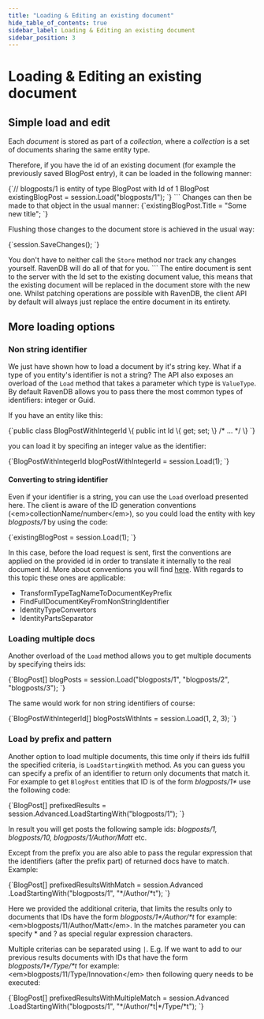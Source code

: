 ```yaml
---
title: "Loading & Editing an existing document"
hide_table_of_contents: true
sidebar_label: Loading & Editing an existing document
sidebar_position: 3
---
```



# Loading & Editing an existing document

## Simple load and edit

Each _document_ is stored as part of a *collection*, where a _collection_ is a set of documents sharing the same entity type.

Therefore, if you have the id of an existing document (for example the previously saved BlogPost entry), it can be loaded in the following manner:

<TabItem value="editing_document_1" label="editing_document_1">
<CodeBlock language="csharp">
{`// blogposts/1 is entity of type BlogPost with Id of 1
BlogPost existingBlogPost = session.Load<BlogPost>("blogposts/1");
`}
</CodeBlock>
</TabItem>
```
Changes can then be made to that object in the usual manner:

<TabItem value="editing_document_2" label="editing_document_2">
<CodeBlock language="csharp">
{`existingBlogPost.Title = "Some new title";
`}
</CodeBlock>
</TabItem>
	
Flushing those changes to the document store is achieved in the usual way:

<TabItem value="editing_document_3" label="editing_document_3">
<CodeBlock language="csharp">
{`session.SaveChanges();
`}
</CodeBlock>
</TabItem>
	
You don't have to neither call the `Store` method nor track any changes yourself. RavenDB will do all of that for you.
	```
<Admonition type="note" title="Note">
The entire document is sent to the server with the Id set to the existing document value, this means that the existing document will be replaced in the document store with the new one. Whilst patching operations are possible with RavenDB, the client API by default will always just replace the entire document in its entirety.
</Admonition>

## More loading options

### Non string identifier

We just have shown how to load a document by it's string key. What if a type of you entity's identifier is not a string? The API also exposes an overload of the `Load` method that takes 
a parameter which type is `ValueType`. By default RavenDB allows you to pass there the most common types of identifiers: integer or Guid.

If you have an entity like this:

<TabItem value="editing_document_4" label="editing_document_4">
<CodeBlock language="csharp">
{`public class BlogPostWithIntegerId
\{
	public int Id \{ get; set; \}
	/*
	 ...
	*/
\}
`}
</CodeBlock>
</TabItem>

you can load it by specifing an integer value as the identifier:

<TabItem value="editing_document_5" label="editing_document_5">
<CodeBlock language="csharp">
{`BlogPostWithIntegerId blogPostWithIntegerId = session.Load<BlogPostWithIntegerId>(1);
`}
</CodeBlock>
</TabItem>

#### Converting to string identifier

Even if your identifier is a string, you can use the `Load` overload presented here. The client is aware of the ID generation conventions (&lt;em&gt;collectionName/number&lt;/em&gt;), so you could load
the entity with key _blogposts/1_ by using the code:

<TabItem value="editing_document_6" label="editing_document_6">
<CodeBlock language="csharp">
{`existingBlogPost = session.Load<BlogPost>(1);
`}
</CodeBlock>
</TabItem>

In this case, before the load request is sent, first the conventions are applied on the provided id in order to translate it internally to the real document id. More about conventions you will find [here](customizing-behavior).
With regards to this topic these ones are applicable:

* TransformTypeTagNameToDocumentKeyPrefix
* FindFullDocumentKeyFromNonStringIdentifier
* IdentityTypeConvertors
* IdentityPartsSeparator

### Loading multiple docs

Another overload of the `Load` method allows you to get multiple documents by specifying theirs ids:

<TabItem value="editing_document_7" label="editing_document_7">
<CodeBlock language="csharp">
{`BlogPost[] blogPosts = session.Load<BlogPost>("blogposts/1",
											  "blogposts/2",
											  "blogposts/3");
`}
</CodeBlock>
</TabItem>

The same would work for non string identifiers of course:

<TabItem value="editing_document_8" label="editing_document_8">
<CodeBlock language="csharp">
{`BlogPostWithIntegerId[] blogPostsWithInts = session.Load<BlogPostWithIntegerId>(1, 2, 3);
`}
</CodeBlock>
</TabItem>

### Load by prefix and pattern

Another option to load multiple documents, this time only if theirs ids fulfill the specified criteria, is `LoadStartingWith` method. As you can guess you can specify a prefix of an identifier
to return only documents that match it. For example to get `BlogPost` entities that ID is of the form _blogposts/1*_ use the following code:

<TabItem value="editing_document_9_0" label="editing_document_9_0">
<CodeBlock language="csharp">
{`BlogPost[] prefixedResults = session.Advanced.LoadStartingWith<BlogPost>("blogposts/1");
`}
</CodeBlock>
</TabItem>

In result you will get posts the following sample ids: _blogposts/1, blogposts/10, blogposts/1/Author/Matt_ etc.

Except from the prefix you are also able to pass the regular expression that the identifiers (after the prefix part) of returned docs have to match. Example:

<TabItem value="editing_document_9_1" label="editing_document_9_1">
<CodeBlock language="csharp">
{`BlogPost[] prefixedResultsWithMatch = session.Advanced
	.LoadStartingWith<BlogPost>("blogposts/1", "*/Author/*t");
`}
</CodeBlock>
</TabItem>

Here we provided the additional criteria, that limits the results only to documents that IDs have the form _blogposts/1\*/Author/\*t_ for example: &lt;em&gt;blogposts/11/Author/Matt&lt;/em&gt;.
In the matches parameter you can specify \* and ? as special regular expression characters.

Multiple criterias can be separated using `|`. E.g. If we want to add to our previous results documents with IDs that have the form _blogposts/1\*/Type/\*t_ for example: &lt;em&gt;blogposts/11/Type/Innovation&lt;/em&gt; then following query needs to be executed:   

<TabItem value="editing_document_9_2" label="editing_document_9_2">
<CodeBlock language="csharp">
{`BlogPost[] prefixedResultsWithMultipleMatch = session.Advanced
	.LoadStartingWith<BlogPost>("blogposts/1", "*/Author/*t|*/Type/*t");
`}
</CodeBlock>
</TabItem>